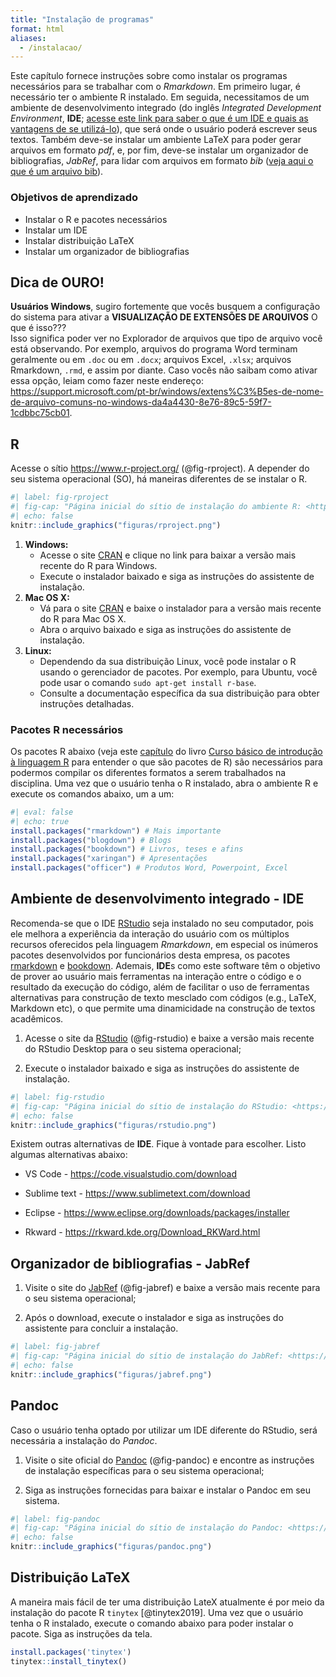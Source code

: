 ```yaml
---
title: "Instalação de programas"
format: html
aliases: 
  - /instalacao/
---
```


Este capítulo fornece instruções sobre como instalar os programas necessários para se trabalhar com o *Rmarkdown*.
Em primeiro lugar, é necessário ter o ambiente R instalado.
Em seguida, necessitamos de um ambiente de desenvolvimento integrado (do inglês *Integrated Development Environment*, **IDE**; [acesse este link para saber o que é um IDE e quais as vantagens de se utilizá-lo](https://www.redhat.com/pt-br/topics/middleware/what-is-ide)), que será onde o usuário poderá escrever seus textos.
Também deve-se instalar um ambiente LaTeX para poder gerar arquivos em formato *pdf*, e, por fim, deve-se instalar um organizador de bibliografias, *JabRef*, para lidar com arquivos em formato *bib* ([veja aqui o que é um arquivo bib](https://www.reviversoft.com/pt/file-extensions/bib)).  

### Objetivos de aprendizado

+ Instalar o R e pacotes necessários
+ Instalar um IDE
+ Instalar distribuição LaTeX
+ Instalar um organizador de bibliografias

::: {.callout-tip}
## Dica de OURO!
__Usuários Windows__, sugiro fortemente que vocês busquem a configuração do sistema para ativar a __VISUALIZAÇÃO DE EXTENSÕES DE ARQUIVOS__
O que é isso???  
Isso significa poder ver no Explorador de arquivos que tipo de arquivo você está observando. Por exemplo, arquivos do programa Word terminam geralmente ou em `.doc` ou em `.docx`; arquivos Excel, `.xlsx`; arquivos Rmarkdown, `.rmd`, e assim por diante.
Caso vocês não saibam como ativar essa opção, leiam como fazer neste endereço: <https://support.microsoft.com/pt-br/windows/extens%C3%B5es-de-nome-de-arquivo-comuns-no-windows-da4a4430-8e76-89c5-59f7-1cdbbc75cb01>.
:::

## R

Acesse o sítio [https://www.r-project.org/](https://www.r-project.org/) (@fig-rproject).
A depender do seu sistema operacional (SO), há maneiras diferentes de se instalar o R.  

```r
#| label: fig-rproject
#| fig-cap: "Página inicial do sítio de instalação do ambiente R: <https://www.r-project.org/>."
#| echo: false
knitr::include_graphics("figuras/rproject.png")
```

1. **Windows:**
   - Acesse o site [CRAN](https://cran.r-project.org/bin/windows/base/) e clique no link para baixar a versão mais recente do R para Windows.
   - Execute o instalador baixado e siga as instruções do assistente de instalação.
  
2. **Mac OS X:**
   - Vá para o site [CRAN](https://cran.r-project.org/bin/macosx/) e baixe o instalador para a versão mais recente do R para Mac OS X.
   - Abra o arquivo baixado e siga as instruções do assistente de instalação.

3. **Linux:**
   - Dependendo da sua distribuição Linux, você pode instalar o R usando o gerenciador de pacotes. Por exemplo, para Ubuntu, você pode usar o comando `sudo apt-get install r-base`.
   - Consulte a documentação específica da sua distribuição para obter instruções detalhadas.

### Pacotes R necessários

Os pacotes R abaixo (veja este [capítulo](https://intror.netlify.app/base-pacotes) do livro [Curso básico de introdução à linguagem R](https://intror.netlify.app) para entender o que são pacotes de R) são necessários para podermos compilar os diferentes formatos a serem trabalhados na disciplina.
Uma vez que o usuário tenha o R instalado, abra o ambiente R e execute os comandos abaixo, um a um:

```r
#| eval: false
#| echo: true
install.packages("rmarkdown") # Mais importante
install.packages("blogdown") # Blogs
install.packages("bookdown") # Livros, teses e afins
install.packages("xaringan") # Apresentações
install.packages("officer") # Produtos Word, Powerpoint, Excel
```

## Ambiente de desenvolvimento integrado - IDE

Recomenda-se que o IDE [RStudio](https://posit.co/download/rstudio-desktop/) seja instalado no seu computador, pois ele melhora a experiência da interação do usuário com os múltiplos recursos oferecidos pela linguagem *Rmarkdown*, em especial os inúmeros pacotes desenvolvidos por funcionários desta empresa, os pacotes [rmarkdown](https://github.com/rstudio/rmarkdown) e [bookdown](https://github.com/rstudio/bookdown).
Ademais, **IDE**s  como este software têm o objetivo de prover ao usuário mais ferramentas na interação entre o código e o resultado da execução do código, além de facilitar o uso de ferramentas alternativas para construção de texto mesclado com códigos (e.g., LaTeX, Markdown etc), o que permite uma dinamicidade na construção de textos acadêmicos.  

1. Acesse o site da [RStudio](https://posit.co/download/rstudio-desktop/) (@fig-rstudio) e baixe a versão mais recente do RStudio Desktop para o seu sistema operacional;

2. Execute o instalador baixado e siga as instruções do assistente de instalação.  

```r
#| label: fig-rstudio
#| fig-cap: "Página inicial do sítio de instalação do RStudio: <https://posit.co/download/rstudio-desktop/>."
#| echo: false
knitr::include_graphics("figuras/rstudio.png")
```

Existem outras alternativas de **IDE**.
Fique à vontade para escolher.
Listo algumas alternativas abaixo:

+ VS Code - [https://code.visualstudio.com/download](https://code.visualstudio.com/download)

+ Sublime text - [https://www.sublimetext.com/download](https://www.sublimetext.com/download)

+ Eclipse - [https://www.eclipse.org/downloads/packages/installer](https://www.eclipse.org/downloads/packages/installer)

+ Rkward - [https://rkward.kde.org/Download_RKWard.html](https://rkward.kde.org/Download_RKWard.html)

## Organizador de bibliografias - JabRef

1. Visite o site do [JabRef](https://www.jabref.org/#downloads) (@fig-jabref) e baixe a versão mais recente para o seu sistema operacional;

2. Após o download, execute o instalador e siga as instruções do assistente para concluir a instalação.  

```r
#| label: fig-jabref
#| fig-cap: "Página inicial do sítio de instalação do JabRef: <https://www.jabref.org/#downloads>."
#| echo: false
knitr::include_graphics("figuras/jabref.png")
```

## Pandoc

::: {.callout-warning}
Caso o usuário tenha optado por utilizar um IDE diferente do RStudio, será necessária a instalação do *Pandoc*.  
:::

1. Visite o site oficial do [Pandoc](https://pandoc.org/installing.html) (@fig-pandoc) e encontre as instruções de instalação específicas para o seu sistema operacional;

2. Siga as instruções fornecidas para baixar e instalar o Pandoc em seu sistema.  


```r
#| label: fig-pandoc
#| fig-cap: "Página inicial do sítio de instalação do Pandoc: <https://pandoc.org/installing.html>."
#| echo: false
knitr::include_graphics("figuras/pandoc.png")
```


## Distribuição LaTeX

A maneira mais fácil de ter uma distribuição LateX atualmente é por meio da instalação do pacote R `tinytex` [@tinytex2019].
Uma vez que o usuário tenha o R instalado, execute o comando abaixo para poder instalar o pacote.
Siga as instruções da tela.  

```r
install.packages('tinytex')
tinytex::install_tinytex()
```

<!-- ## Verificação da Instalação -->

<!-- Após a conclusão das instalações, você pode verificar se todas as ferramentas foram instaladas corretamente executando os seguintes comandos em seu terminal ou console: -->

<!-- - Para verificar a instalação do R, execute `R --version`. -->
<!-- - Para verificar a instalação do RStudio, abra o RStudio e verifique a versão na barra de título ou vá para `Help > About`. -->
<!-- - Para verificar a instalação do Pandoc, execute `pandoc --version`. -->

<!-- Agora você está pronto para começar a utilizar essas ferramentas para criar documentos em R Markdown e aproveitar ao máximo a análise de dados e a geração de relatórios. -->

